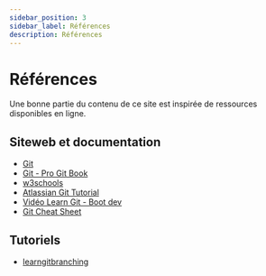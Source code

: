 ```yaml
---
sidebar_position: 3
sidebar_label: Références
description: Références
---
```



# Références

Une bonne partie du contenu de ce site est inspirée de ressources
disponibles en ligne.

## Siteweb et documentation

- [Git](https://git-scm.com)
- [Git - Pro Git Book](https://git-scm.com/book/en/v2)
- [w3schools](https://www.w3schools.com/git/)
- [Atlassian Git Tutorial](https://www.atlassian.com/git/tutorials)
- [Vidéo Learn Git - Boot dev](https://www.youtube.com/watch?v=rH3zE7VlIMs&t=12176s)
- [Git Cheat Sheet](https://education.github.com/git-cheat-sheet-education.pdf)

## Tutoriels

- [learngitbranching](https://learngitbranching.js.org/)